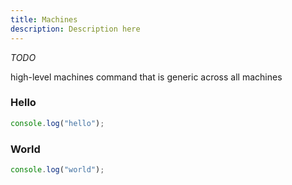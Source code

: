 ```yaml
---
title: Machines
description: Description here
---
```



_TODO_

high-level machines command that is generic across all machines

<Steps>
  
### Hello

```js
console.log("hello");
```

### World

```js
console.log("world");
```

</Steps>
